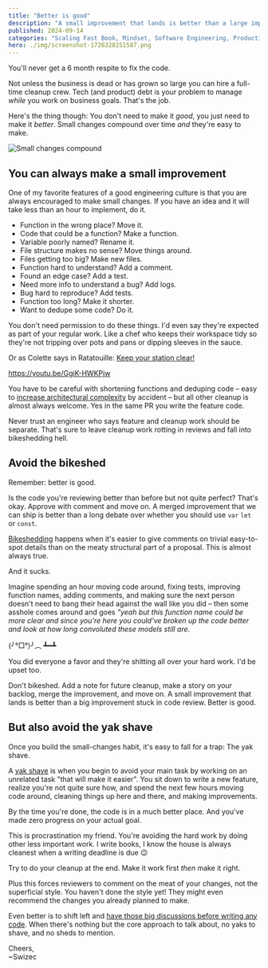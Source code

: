 ```yaml
---
title: "Better is good"
description: "A small improvement that lands is better than a large improvement stuck in review"
published: 2024-09-14
categories: "Scaling Fast Book, Mindset, Software Engineering, Productivity"
hero: ./img/screenshot-1726328251587.png
---
```


You'll never get a 6 month respite to fix the code.

Not unless the business is dead or has grown so large you can hire a full-time cleanup crew. Tech (and product) debt is your problem to manage _while_ you work on business goals. That's the job.

Here's the thing though: You don't need to make it _good_, you just need to make it _better_. Small changes compound over time _and_ they're easy to make.

![Small changes compound](https://i.imgur.com/Fe9WCla.png)

## You can always make a small improvement

One of my favorite features of a good engineering culture is that you are always encouraged to make small changes. If you have an idea and it will take less than an hour to implement, do it.

- Function in the wrong place? Move it.
- Code that could be a function? Make a function.
- Variable poorly named? Rename it.
- File structure makes no sense? Move things around.
- Files getting too big? Make new files.
- Function hard to understand? Add a comment.
- Found an edge case? Add a test.
- Need more info to understand a bug? Add logs.
- Bug hard to reproduce? Add tests.
- Function too long? Make it shorter.
- Want to dedupe some code? Do it.

You don't need permission to do these things. I'd even say they're expected as part of your regular work. Like a chef who keeps their workspace tidy so they're not tripping over pots and pans or dipping sleeves in the sauce.

Or as Colette says in Ratatouille: [Keep your station clear!](https://youtu.be/GgiK-HWKPjw)

https://youtu.be/GgiK-HWKPjw

You have to be careful with shortening functions and deduping code – easy to [increase architectural complexity](https://swizec.com/blog/why-taming-architectural-complexity-is-paramount/) by accident – but all other cleanup is almost always welcome. Yes in the same PR you write the feature code.

Never trust an engineer who says feature and cleanup work should be separate. That's sure to leave cleanup work rotting in reviews and fall into bikeshedding hell.

## Avoid the bikeshed

Remember: better is good.

Is the code you're reviewing better than before but not quite perfect? That's okay. Approve with comment and move on. A merged improvement that we can ship is better than a long debate over whether you should use `var` `let` or `const`.

[Bikeshedding](https://en.wikipedia.org/wiki/Law_of_triviality) happens when it's easier to give comments on trivial easy-to-spot details than on the meaty structural part of a proposal. This is almost always true.

And it sucks.

Imagine spending an hour moving code around, fixing tests, improving function names, adding comments, and making sure the next person doesn't need to bang their head against the wall like you did – then some asshole comes around and goes _"yeah but this function name could be more clear and since you're here you could've broken up the code better and look at how long convoluted these models still are_.

(╯°□°)╯︵ ┻━┻

You did everyone a favor and they're shitting all over your hard work. I'd be upset too.

Don't bikeshed. Add a note for future cleanup, make a story on your backlog, merge the improvement, and move on. A small improvement that lands is better than a big improvement stuck in code review. Better is good.

## But also avoid the yak shave

Once you build the small-changes habit, it's easy to fall for a trap: The yak shave.

A [yak shave](https://wiki.c2.com/?YakShaving) is when you begin to avoid your main task by working on an unrelated task "that will make it easier". You sit down to write a new feature, realize you're not quite sure how, and spend the next few hours moving code around, cleaning things up here and there, and making improvements.

By the time you're done, the code is in a much better place. And you've made zero progress on your actual goal.

This is procrastination my friend. You're avoiding the hard work by doing other less important work. I write books, I know the house is always cleanest when a writing deadline is due 😉

Try to do your cleanup at the end. Make it work first _then_ make it right.

Plus this forces reviewers to comment on the meat of your changes, not the superficial style. You haven't done the style yet! They might even recommend the changes you already planned to make.

Even better is to shift left and [have those big discussions before writing any code](https://swizec.com/blog/coordinating-at-the-end-is-too-late/). When there's nothing but the core approach to talk about, no yaks to shave, and no sheds to mention.

Cheers,<br/>
~Swizec
